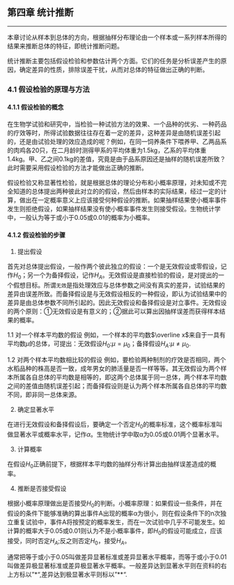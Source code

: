 ## 第四章 统计推断

---------------------------

本章讨论从样本到总体的方向，根据抽样分布理论由一个样本或一系列样本所得的结果来推断总体的特征，即统计推断问题。

统计推断主要包括假设检验和参数估计两个方面。它们的任务是分析误差产生的原因，确定差异的性质，排除误差干扰，从而对总体的特征做出正确的判断。

### 4.1 假设检验的原理与方法

#### 4.1.1 假设检验的概念

在生物学试验和研究中，当检验一种试验方法的效果、一个品种的优劣、一种药品的疗效等时，所得试验数据往往存在着一定的差异，这种差异是由随机误差引起的，还是由试验处理的效应造成的呢？例如，在同一饲养条件下喂养甲、乙两品系的肉鸡各20只，在二月龄时测得甲系的平均体重为1.5kg，乙系的平均体重1.4kg。甲、乙之间0.1kg的差值，究竟是由于品系原因还是抽样的随机误差所致？此时需要采用假设检验的方法才能做出正确的推断。

假设检验又称显著性检验，就是根据总体的理论分布和小概率原理，对未知或不完全知道的总体提出两种彼此对立的的假设，然后由样本的实际结果，经过一定的计算，做出在一定概率意义上应该接受何种假设的推断。如果抽样结果使小概率事件发生则拒绝假设，如果抽样结果没有使小概率事件发生则接受假设。生物统计学中，一般认为等于或小于0.05或0.01的概率为小概率。

#### 4.1.2 假设检验的步骤

1. 提出假设

首先对总体提出假设，一般作两个彼此独立的假设：一个是无效假设或零假设，记作$H_0$；另一个为备择假设，记作$H_A$。无效假设是直接检验的假设，是对提出的一个假想目标。所谓`无效`是指处理效应与总体参数之间没有真实的差异，试验结果的差异由误差所致。而备择假设是与无效假设相反的一种假设，即认为试验结果中的差异是由总体参数不同所引起的。因此无效假设和备择假设是对立事件。无效假设的两个原则：①无效假设是有意义的；②据此可以算出因抽样误差而获得样本结果的概率。

  1.1 对一个样本平均数的假设 例如，一个样本的平均数$\overline x$来自于一具有平均数$\mu$的总体，可提出：无效假设$H_0$:$\mu=\mu_0$；备择假设$H_A$:$\mu \neq \mu _0$.
  
  1.2 对两个样本平均数相比较的假设 例如，要检验两种制剂的疗效是否相同，两个水稻品种的株高是否一致，成年男女的肺活量是否一样等等。其无效假设为两个样本所属各自总体的平均数是相等的，即这两个总体属于同一总体，两个样本平均数之间的差值由随机误差引起；而备择假设则是认为两个样本所属各自总体的平均数不同，即非同一总体来源。
  
2. 确定显著水平

在进行无效假设和备择假设后，要确定一个否定$H_0$的概率标准，这个概率标准叫做显著水平或概率水平，记作$\alpha$。生物统计学中取α为0.05或0.01两个显著水平。

3. 计算概率

在假设$H_0$正确前提下，根据样本平均数的抽样分布计算出由抽样误差造成的概率。

4. 推断是否接受假设

根据小概率原理做出是否接受$H_0$的判断。小概率原理：如果假设一些条件，并在假设的条件下能够准确的算出事件A出现的概率α为很小，则在假设条件下的n次独立重复试验中，事件A将按预定的概率发生，而在一次试验中几乎不可能发生。如计算的概率大于0.05或0.01则认为不是小概率事件，即$H_0$的假设可能成立，应该接受，同时否定$H_A$;反之则否定$H_0$，接受$H_A$。

通常把等于或小于0.05叫做差异显著标准或差异显著水平概率，而等于或小于0.01叫做差异极显著标准或差异极显著水平概率。一般差异达到显著水平则在资料的右上方标以"\*",差异达到极显著水平则标以"\*\*".
    